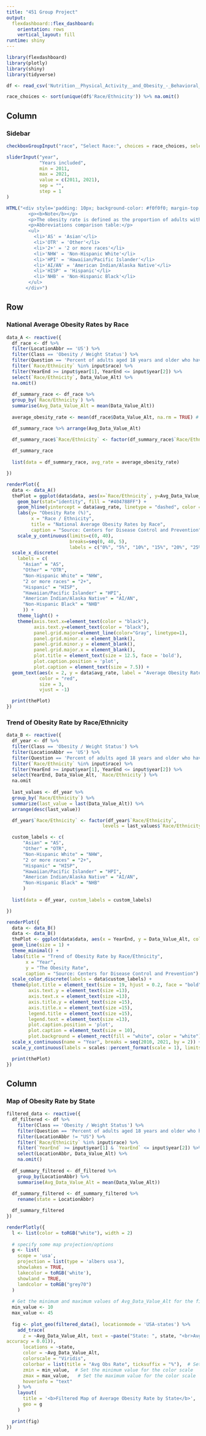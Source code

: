 ---
title: "451 Group Project"
output: 
  flexdashboard::flex_dashboard:
    orientation: rows
    vertical_layout: fill
runtime: shiny
---

```{r setup, include=FALSE}
library(flexdashboard)
library(plotly)
library(shiny)
library(tidyverse)

df <- read_csv('Nutrition__Physical_Activity__and_Obesity_-_Behavioral_Risk_Factor_Surveillance_System.csv')

race_choices <- sort(unique(df$'Race/Ethnicity')) %>% na.omit() 
```

Column {.sidebar data-width=300}
-----------------------------------------------------------------------
### Sidebar

```{r}
checkboxGroupInput("race", "Select Race:", choices = race_choices, selected = race_choices)

sliderInput("year",
            "Years included",
            min = 2011,
            max = 2021,
            value = c(2011, 2021),
            sep = "",
            step = 1
)

HTML("<div style='padding: 10px; background-color: #f0f0f0; margin-top: 10px;'>
        <p><b>Note</b></p>
        <p>The obesity rate is defined as the proportion of adults with a body mass index (BMI) &ge; 30 kg/m<sup>2</sup></p>
        <p>Abbreviations comparison table:</p>
        <ul>
          <li>'AS' = 'Asian'</li>
          <li>'OTR' = 'Other'</li>
          <li>'2+' = '2 or more races'</li>
          <li>'NHW' = 'Non-Hispanic White'</li>
          <li>'HPI' = 'Hawaiian/Pacific Islander'</li>
          <li>'AI/AN' = 'American Indian/Alaska Native'</li>
          <li>'HISP' = 'Hispanic'</li>
          <li>'NHB' = 'Non-Hispanic Black'</li>
        </ul>
       </div>")
```

Row {data-width=350}
-----------------------------------------------------------------------

### National Average Obesity Rates by Race
```{r}
data_A <- reactive({
  df_race <- df %>%
  filter(LocationAbbr == 'US') %>%
  filter(Class == 'Obesity / Weight Status') %>%
  filter(Question == 'Percent of adults aged 18 years and older who have obesity') %>%
  filter(`Race/Ethnicity` %in% input$race) %>%
  filter(YearEnd >= input$year[1], YearEnd <= input$year[2]) %>%
  select(`Race/Ethnicity`, Data_Value_Alt) %>%
  na.omit()
  
  df_summary_race <- df_race %>%
  group_by(`Race/Ethnicity`) %>%
  summarise(Avg_Data_Value_Alt = mean(Data_Value_Alt))
  
  average_obesity_rate <- mean(df_race$Data_Value_Alt, na.rm = TRUE) # Calculate overall average

  df_summary_race %>% arrange(Avg_Data_Value_Alt)

  df_summary_race$`Race/Ethnicity` <- factor(df_summary_race$`Race/Ethnicity`, levels = c("Asian", "Other", "Non-Hispanic White", "2 or more races", "Hispanic", "Hawaiian/Pacific Islander", "American Indian/Alaska Native", "Non-Hispanic Black"))
  
  df_summary_race
  
  list(data = df_summary_race, avg_rate = average_obesity_rate)

})

renderPlot({
  data <- data_A()
  thePlot = ggplot(data$data, aes(x=`Race/Ethnicity`, y=Avg_Data_Value_Alt))  +
    geom_bar(stat="identity", fill = "#404788FF") +
    geom_hline(yintercept = data$avg_rate, linetype = "dashed", color = "red", size = 1) +
    labs(y= "Obesity Rate (%)",
         x = "Race / Ethnicity", 
         title = "National Average Obesity Rates by Race",
         caption = "Source: Centers for Disease Control and Prevention") +
    scale_y_continuous(limits=c(0, 40),
                       breaks=seq(0, 40, 5),
                       labels = c("0%", "5%", "10%", "15%", "20%", "25%", "30%", "35%", "40%")) + 
  scale_x_discrete(
    labels = c(
      "Asian" = "AS",
      "Other" = "OTR", 
      "Non-Hispanic White" = "NHW",
      "2 or more races" = "2+",
      "Hispanic" = "HISP",
      "Hawaiian/Pacific Islander" = "HPI",
      "American Indian/Alaska Native" = "AI/AN",
      "Non-Hispanic Black" = "NHB"
      )) +
    theme_light() + 
    theme(axis.text.x=element_text(color = "black"),
          axis.text.y=element_text(color = "black"),
          panel.grid.major=element_line(color="Gray", linetype=1),
          panel.grid.minor.x = element_blank(),
          panel.grid.minor.y = element_blank(),
          panel.grid.major.x = element_blank(),         
          plot.title = element_text(size = 12.5, face = 'bold'),
          plot.caption.position = 'plot',
          plot.caption = element_text(size = 7.5)) +
  geom_text(aes(x = 2, y = data$avg_rate, label = "Average Obesity Rate"), 
            color = "red", 
            size = 3, 
            vjust = -1)

  print(thePlot)
})
```

### Trend of Obesity Rate by Race/Ethnicity
```{r}
data_B <- reactive({
  df_year <- df %>% 
  filter(Class == 'Obesity / Weight Status') %>% 
  filter(LocationAbbr == 'US') %>%
  filter(Question == 'Percent of adults aged 18 years and older who have obesity') %>%
  filter(`Race/Ethnicity` %in% input$race) %>%
  filter(YearEnd >= input$year[1], YearEnd <= input$year[2]) %>%
  select(YearEnd, Data_Value_Alt, `Race/Ethnicity`) %>%
  na.omit
  
  last_values <- df_year %>%
  group_by(`Race/Ethnicity`) %>%
  summarize(last_value = last(Data_Value_Alt)) %>%
  arrange(desc(last_value))

  df_year$`Race/Ethnicity` <- factor(df_year$`Race/Ethnicity`, 
                                   levels = last_values$`Race/Ethnicity`)

  custom_labels <- c(
      "Asian" = "AS",
      "Other" = "OTR", 
      "Non-Hispanic White" = "NHW",
      "2 or more races" = "2+",
      "Hispanic" = "HISP",
      "Hawaiian/Pacific Islander" = "HPI",
      "American Indian/Alaska Native" = "AI/AN",
      "Non-Hispanic Black" = "NHB"
      )
  
  list(data = df_year, custom_labels = custom_labels)

})

renderPlot({
  data <- data_B()
  data <- data_B()
  thePlot <- ggplot(data$data, aes(x = YearEnd, y = Data_Value_Alt, color = `Race/Ethnicity`)) +
  geom_line(size = 1) +
  theme_minimal() +
  labs(title = "Trend of Obesity Rate by Race/Ethnicity",
       x = "Year",
       y = "The Obesity Rate",
       caption = "Source: Centers for Disease Control and Prevention") +
  scale_color_discrete(labels = data$custom_labels) +
  theme(plot.title = element_text(size = 19, hjust = 0.2, face = "bold"),
        axis.text.y = element_text(size =13),
        axis.text.x = element_text(size =13),
        axis.title.y = element_text(size =15),
        axis.title.x = element_text(size =15),
        legend.title = element_text(size =15),
        legend.text = element_text(size =13),
        plot.caption.position = 'plot',
        plot.caption = element_text(size = 10),
        plot.background = element_rect(fill = "white", color = "white")) +
  scale_x_continuous(name = "Year", breaks = seq(2010, 2021, by = 2)) +
  scale_y_continuous(labels = scales::percent_format(scale = 1), limits = c(0, NA))

  print(thePlot)
})
```

Column {data-width=350}
-----------------------------------------------------------------------

### Map of Obesity Rate by State

```{r}
filtered_data <- reactive({
  df_filtered <- df %>%
    filter(Class == 'Obesity / Weight Status') %>%
    filter(Question == 'Percent of adults aged 18 years and older who have obesity') %>%
    filter(LocationAbbr != "US") %>%
    filter(`Race/Ethnicity` %in% input$race) %>%
    filter(`YearEnd` >= input$year[1] & `YearEnd` <= input$year[2]) %>%
    select(LocationAbbr, Data_Value_Alt) %>%
    na.omit()
  
  df_summary_filtered <- df_filtered %>%
    group_by(LocationAbbr) %>%
    summarise(Avg_Data_Value_Alt = mean(Data_Value_Alt))
  
  df_summary_filtered <- df_summary_filtered %>%
    rename(state = LocationAbbr)

  df_summary_filtered
})

renderPlotly({
  l <- list(color = toRGB("white"), width = 2)
  
  # specify some map projection/options
  g <- list(
    scope = 'usa',
    projection = list(type = 'albers usa'),
    showlakes = TRUE,
    lakecolor = toRGB('white'),
    showland = TRUE,
    landcolor = toRGB("grey70")
  )
  
  # Get the minimum and maximum values of Avg_Data_Value_Alt for the fixed color scale
  min_value <- 10
  max_value <- 45
  
  fig <- plot_geo(filtered_data(), locationmode = 'USA-states') %>%
    add_trace(
      z = ~Avg_Data_Value_Alt, text = ~paste("State: ", state, "<br>Avg Obs Rate: ", scales::percent(Avg_Data_Value_Alt, scale = 1.0, suffix = "%", 
accuracy = 0.01)),
      locations = ~state,
      color = ~Avg_Data_Value_Alt,
      colorscale = "Viridis", 
      colorbar = list(title = "Avg Obs Rate", ticksuffix = "%"),  # Set the desired color scale
      zmin = min_value,  # Set the minimum value for the color scale
      zmax = max_value,   # Set the maximum value for the color scale
      hoverinfo = "text"
    ) %>%
    layout(
      title = '<b>Filtered Map of Average Obesity Rate by State</b>',
      geo = g
    ) 
  
  print(fig)
})

```

